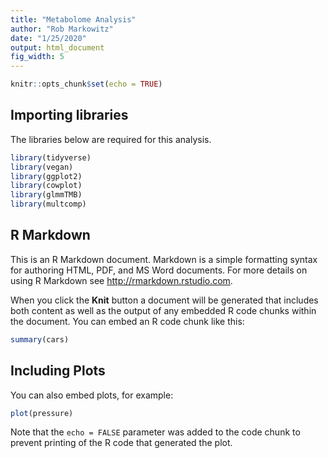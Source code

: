 ```yaml
---
title: "Metabolome Analysis"
author: "Rob Markowitz"
date: "1/25/2020"
output: html_document
fig_width: 5
---
```


```r
knitr::opts_chunk$set(echo = TRUE)
```
## Importing libraries

The libraries below are required for this analysis.

```r
library(tidyverse)
library(vegan)
library(ggplot2)
library(cowplot)
library(glmmTMB)
library(multcomp)
```
## R Markdown

This is an R Markdown document. Markdown is a simple formatting syntax for authoring HTML, PDF, and MS Word documents. For more details on using R Markdown see <http://rmarkdown.rstudio.com>.

When you click the **Knit** button a document will be generated that includes both content as well as the output of any embedded R code chunks within the document. You can embed an R code chunk like this:

```r
summary(cars)
```

## Including Plots

You can also embed plots, for example:

```r
plot(pressure)
```

Note that the `echo = FALSE` parameter was added to the code chunk to prevent printing of the R code that generated the plot.
